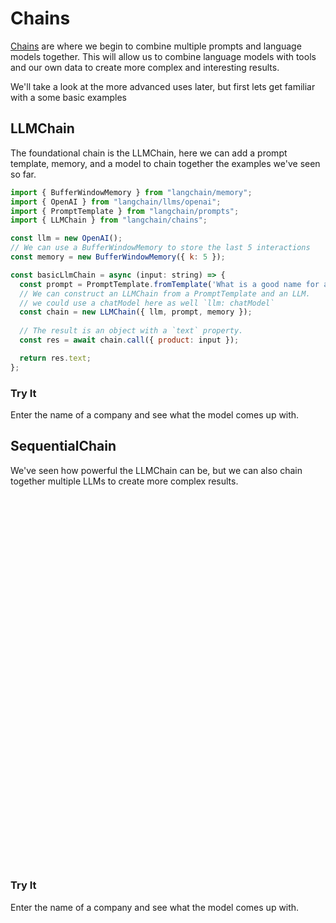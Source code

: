 
<Meta title="Chains/Intro" />

# Chains

[Chains](https://js.langchain.com/docs/modules/chains/) are where we begin to combine multiple prompts and language models together.
This will allow us to combine language models with tools and our own data to create more complex and interesting results. 

We'll take a look at the more advanced uses later, but first lets get familiar with a some basic examples

## LLMChain

The foundational chain is the LLMChain, here we can add a prompt template, memory, and a model to chain together the examples we've seen so far.

```js
import { BufferWindowMemory } from "langchain/memory";
import { OpenAI } from "langchain/llms/openai";
import { PromptTemplate } from "langchain/prompts";
import { LLMChain } from "langchain/chains";

const llm = new OpenAI();
// We can use a BufferWindowMemory to store the last 5 interactions
const memory = new BufferWindowMemory({ k: 5 });

const basicLlmChain = async (input: string) => {
  const prompt = PromptTemplate.fromTemplate('What is a good name for a company that makes {product}?');
  // We can construct an LLMChain from a PromptTemplate and an LLM.
  // we could use a chatModel here as well `llm: chatModel`
  const chain = new LLMChain({ llm, prompt, memory });
  
  // The result is an object with a `text` property.
  const res = await chain.call({ product: input });

  return res.text;
};
```

### Try It

Enter the name of a company and see what the model comes up with.

<Canvas of={ChainStories.LlmChainExample} />

## SequentialChain

We've seen how powerful the LLMChain can be, but we can also chain together multiple LLMs to create more complex results.

```js
const basicSequentialChain = async (input: string) => {
  // First let's create a template and chain that takes a company name and makes up a description for the company
  const template = `You are a brand consultant. Given the name of a company, 
  it is your job to write a description of what the company does based on the name alone.
 
  Company: {name}
  Description: This is a description for the {name} company:`;
  const promptTemplate = new PromptTemplate({
    template,
    inputVariables: ['name'],
  });
  const descriptionChain = new LLMChain({ llm, prompt: promptTemplate });

  // Now lets make another one that creates a blogpost about the company based on the first chains description
  const blogTemplate = `You are a writer covering the latest and greatest in companies.
  Given a description of a company, it is your job to write a long form blog post about the company.

  Only output the blog post and nothing else
 
  Business Description:
  {description}
  Post:`;
  const blogPromptTemplate = new PromptTemplate({
    template: blogTemplate,
    inputVariables: ['description'],
  });
  const blogChain = new LLMChain({
    llm,
    prompt: blogPromptTemplate,
  });

// Now we will make our simple sequential chain and run it
  const overallChain = new SimpleSequentialChain({
    chains: [descriptionChain, blogChain],
    verbose: true,
  });
  const review = await overallChain.run(input);

  return review.trim();
};
```

### Try It

Enter the name of a company and see what the model comes up with.

<Canvas of={ChainStories.SequentialChainExample} />